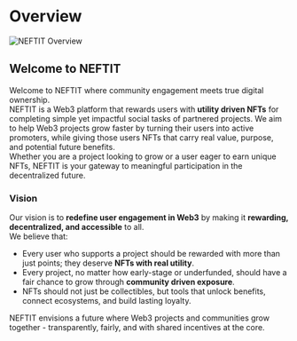 # Overview

![NEFTIT Overview](/images/overview_img.jpg)

## Welcome to NEFTIT

Welcome to NEFTIT where community engagement meets true digital ownership.\
NEFTIT is a Web3 platform that rewards users with **utility driven NFTs** for completing simple yet impactful social tasks of partnered projects. We aim to help Web3 projects grow faster by turning their users into active promoters, while giving those users NFTs that carry real value, purpose, and potential future benefits.\
Whether you are a project looking to grow or a user eager to earn unique NFTs, NEFTIT is your gateway to meaningful participation in the decentralized future.

### Vision

Our vision is to **redefine user engagement in Web3** by making it **rewarding, decentralized, and accessible** to all.\
We believe that:

* Every user who supports a project should be rewarded with more than just points; they deserve **NFTs with real utility**.
* Every project, no matter how early-stage or underfunded, should have a fair chance to grow through **community driven exposure**.
* NFTs should not just be collectibles, but tools that unlock benefits, connect ecosystems, and build lasting loyalty.

NEFTIT envisions a future where Web3 projects and communities grow together - transparently, fairly, and with shared incentives at the core.

